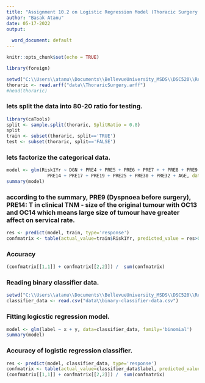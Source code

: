 ```yaml
---
title: "Assignment 10.2 on Logistic Regression Model (Thoracic Surgery and Binary Classifier Data) "
author: "Basak Atanu"
date: 05-17-2022
output:
  
  word_document: default
---
```

```r
knitr::opts_chunk$set(echo = TRUE)
```
```r
library(foreign)

setwd("C:\\Users\\atanu\\Documents\\BellevueUniversity_MSDS\\DSC520\\Repository\\dsc520_")
thoraric <- read.arff("data\\ThoraricSurgery.arff")
#head(thoraric)
```
### lets split the data into 80-20 ratio for testing.
```r
library(caTools)
split <- sample.split(thoraric, SplitRatio = 0.8)
split
train <- subset(thoraric, split=='TRUE')
test <- subset(thoraric, split=='FALSE')
```
### lets factorize the categorical data.
```r
model <- glm(Risk1Yr ~ DGN + PRE4 + PRE5 + PRE6 + PRE7 + + PRE8 + PRE9 + PRE10 + PRE11 + 
               PRE14 + PRE17 + PRE19 + PRE25 + PRE30 + PRE32 + AGE, data=train, family='binomial')
summary(model)
```
### according to the summary, PRE9 (Dyspnoea before surgery), PRE14: T in clinical TNM - size of the original tumour with OC13 and OC14 which means large size of tumour have greater affect on servical rate.

```r
res <- predict(model, train, type='response')
confmatrix <- table(actual_value=train$Risk1Yr, predicted_value = res>0.5)
```
### Accuracy
```r
(confmatrix[[1,1]] + confmatrix[[2,2]]) /  sum(confmatrix)
```
### Reading binary classifier data.
```r
setwd("C:\\Users\\atanu\\Documents\\BellevueUniversity_MSDS\\DSC520\\Repository\\dsc520_")
classifier_data <- read.csv("data\\binary-classifier-data.csv")

```
### Fitting logicstic regression model.
```r
model <- glm(label ~ x + y, data=classifier_data, family='binomial')
summary(model)
```
### Accuracy of logistic regression classifier.
```r
res <- predict(model, classifier_data, type='response')
confmatrix <- table(actual_value=classifier_data$label, predicted_value = res>0.5)
(confmatrix[[1,1]] + confmatrix[[2,2]]) /  sum(confmatrix)


```

